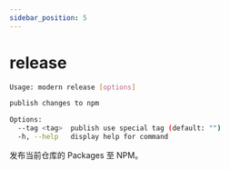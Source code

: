 ```yaml
---
sidebar_position: 5
---
```

# release

```bash
Usage: modern release [options]

publish changes to npm

Options:
  --tag <tag>  publish use special tag (default: "")
  -h, --help   display help for command
```

发布当前仓库的 Packages 至 NPM。
